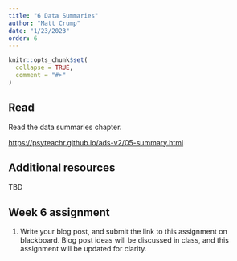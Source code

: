 ```yaml
---
title: "6 Data Summaries"
author: "Matt Crump"
date: "1/23/2023"
order: 6 
---
```


```r
knitr::opts_chunk$set(
  collapse = TRUE,
  comment = "#>"
)
```

## Read

Read the data summaries chapter.

<https://psyteachr.github.io/ads-v2/05-summary.html>

## Additional resources

TBD


## Week 6 assignment

1. Write your blog post, and submit the link to this assignment on blackboard. Blog post ideas will be discussed in class, and this assignment will be updated for clarity.
